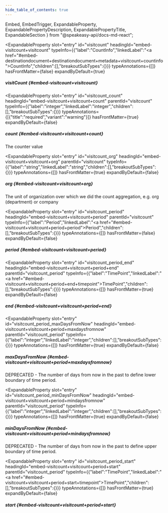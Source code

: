 ```yaml
---
hide_table_of_contents: true
---
```

  Embed,
  EmbedTrigger,
  ExpandableProperty,
  ExpandablePropertyDescription,
  ExpandablePropertyTitle,
  ExpandableSection
} from "@speakeasy-api/docs-md-react";

<ExpandableSection>

<ExpandableProperty
  slot="entry"
  id="visitcount"
  headingId="embed-visitcount+visitcount"
  typeInfo={{"label":"CountInfo","linkedLabel":"<a href=\"#embed-destinationdocument+destinationdocument+metadata+visitcount+countinfo\">CountInfo</a>","children":[],"breakoutSubTypes":{}}}
  typeAnnotations={[]}
  hasFrontMatter={false}
  expandByDefault={true}
>

<ExpandablePropertyTitle slot="title">

##### visitCount \{#embed-visitcount+visitcount\}

</ExpandablePropertyTitle>

</ExpandableProperty>

<ExpandableProperty
  slot="entry"
  id="visitcount_count"
  headingId="embed-visitcount+visitcount+count"
  parentId="visitcount"
  typeInfo={{"label":"integer","linkedLabel":"integer","children":[],"breakoutSubTypes":{}}}
  typeAnnotations={[{"title":"required","variant":"warning"}]}
  hasFrontMatter={true}
  expandByDefault={false}
>

<ExpandablePropertyTitle slot="title">

##### count \{#embed-visitcount+visitcount+count\}

</ExpandablePropertyTitle>

<ExpandablePropertyDescription slot="description">

The counter value

</ExpandablePropertyDescription>

</ExpandableProperty>

<ExpandableProperty
  slot="entry"
  id="visitcount_org"
  headingId="embed-visitcount+visitcount+org"
  parentId="visitcount"
  typeInfo={{"label":"string","linkedLabel":"string","children":[],"breakoutSubTypes":{}}}
  typeAnnotations={[]}
  hasFrontMatter={true}
  expandByDefault={false}
>

<ExpandablePropertyTitle slot="title">

##### org \{#embed-visitcount+visitcount+org\}

</ExpandablePropertyTitle>

<ExpandablePropertyDescription slot="description">

The unit of organization over which we did the count aggregation, e.g. org (department) or company

</ExpandablePropertyDescription>

</ExpandableProperty>

<ExpandableProperty
  slot="entry"
  id="visitcount_period"
  headingId="embed-visitcount+visitcount+period"
  parentId="visitcount"
  typeInfo={{"label":"Period","linkedLabel":"<a href=\"#embed-visitcount+visitcount+period+period\">Period</a>","children":[],"breakoutSubTypes":{}}}
  typeAnnotations={[]}
  hasFrontMatter={false}
  expandByDefault={false}
>

<ExpandablePropertyTitle slot="title">

##### period \{#embed-visitcount+visitcount+period\}

</ExpandablePropertyTitle>

</ExpandableProperty>

<ExpandableProperty
  slot="entry"
  id="visitcount_period_end"
  headingId="embed-visitcount+visitcount+period+end"
  parentId="visitcount_period"
  typeInfo={{"label":"TimePoint","linkedLabel":"<a href=\"#embed-visitcount+visitcount+period+end+timepoint\">TimePoint</a>","children":[],"breakoutSubTypes":{}}}
  typeAnnotations={[]}
  hasFrontMatter={true}
  expandByDefault={false}
>

<ExpandablePropertyTitle slot="title">

##### end \{#embed-visitcount+visitcount+period+end\}

</ExpandablePropertyTitle>

<Embed slot="embed">

<EmbedTrigger slot="trigger" embedTitle="end" triggerText="View end details">

<Embedend />

</EmbedTrigger>

</Embed>

</ExpandableProperty>

<ExpandableProperty
  slot="entry"
  id="visitcount_period_maxDaysFromNow"
  headingId="embed-visitcount+visitcount+period+maxdaysfromnow"
  parentId="visitcount_period"
  typeInfo={{"label":"integer","linkedLabel":"integer","children":[],"breakoutSubTypes":{}}}
  typeAnnotations={[]}
  hasFrontMatter={true}
  expandByDefault={false}
>

<ExpandablePropertyTitle slot="title">

##### maxDaysFromNow \{#embed-visitcount+visitcount+period+maxdaysfromnow\}

</ExpandablePropertyTitle>

<ExpandablePropertyDescription slot="description">

DEPRECATED - The number of days from now in the past to define lower boundary of time period.

</ExpandablePropertyDescription>

</ExpandableProperty>

<ExpandableProperty
  slot="entry"
  id="visitcount_period_minDaysFromNow"
  headingId="embed-visitcount+visitcount+period+mindaysfromnow"
  parentId="visitcount_period"
  typeInfo={{"label":"integer","linkedLabel":"integer","children":[],"breakoutSubTypes":{}}}
  typeAnnotations={[]}
  hasFrontMatter={true}
  expandByDefault={false}
>

<ExpandablePropertyTitle slot="title">

##### minDaysFromNow \{#embed-visitcount+visitcount+period+mindaysfromnow\}

</ExpandablePropertyTitle>

<ExpandablePropertyDescription slot="description">

DEPRECATED - The number of days from now in the past to define upper boundary of time period.

</ExpandablePropertyDescription>

</ExpandableProperty>

<ExpandableProperty
  slot="entry"
  id="visitcount_period_start"
  headingId="embed-visitcount+visitcount+period+start"
  parentId="visitcount_period"
  typeInfo={{"label":"TimePoint","linkedLabel":"<a href=\"#embed-visitcount+visitcount+period+start+timepoint\">TimePoint</a>","children":[],"breakoutSubTypes":{}}}
  typeAnnotations={[]}
  hasFrontMatter={true}
  expandByDefault={false}
>

<ExpandablePropertyTitle slot="title">

##### start \{#embed-visitcount+visitcount+period+start\}

</ExpandablePropertyTitle>

<Embed slot="embed">

<EmbedTrigger slot="trigger" embedTitle="start" triggerText="View start details">

<Embedstart />

</EmbedTrigger>

</Embed>

</ExpandableProperty>

</ExpandableSection>